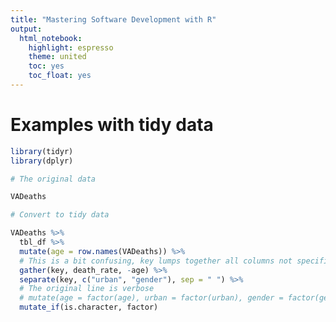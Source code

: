 ```yaml
---
title: "Mastering Software Development with R"
output: 
  html_notebook: 
    highlight: espresso
    theme: united
    toc: yes
    toc_float: yes
---
```


# Examples with tidy data

```r
library(tidyr)
library(dplyr)

# The original data

VADeaths

# Convert to tidy data

VADeaths %>% 
  tbl_df %>% 
  mutate(age = row.names(VADeaths)) %>% 
  # This is a bit confusing, key lumps together all columns not specified, the - sign excludes from the gathering
  gather(key, death_rate, -age) %>% 
  separate(key, c("urban", "gender"), sep = " ") %>% 
  # The original line is verbose
  # mutate(age = factor(age), urban = factor(urban), gender = factor(gender))
  mutate_if(is.character, factor)  
  
```


